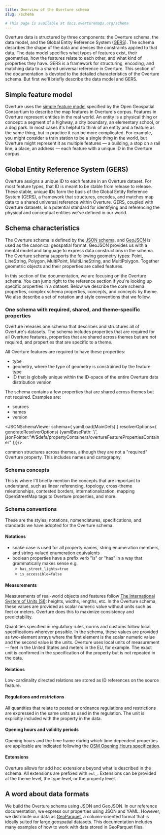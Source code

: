 ```yaml
---
title: Overview of the Overture schema
slug: /schema

# This page is available at docs.overturemaps.org/schema
---
```


Overture data is structured by three components: the Overture schema, the data model, and the Global Entity Reference System ([GERS](https://docs.overturemaps.org/gers/)). The schema describes the shape of the data and devises the constraints applied to that data. The data model specifies what types of features exist, their geometries, how the features relate to each other, and what kind of properties they have. GERS is a framework for structuring, encoding, and matching data to a shared universal reference in Overture. This section of the documentation is devoted to the detailed characteristics of the Overture schema. But first we'll briefly describe the data model and GERS. 


## Simple feature model

Overture uses the [simple feature model](https://www.ogc.org/standard/sfa/) specified by the Open Geospatial Consortium to describe the map features in Overture's corpus. Features in Overture represent entities in the real world. An entity is a physical thing or concept: a segment of a highway, a city boundary, an elementary school, or a dog park. In most cases it's helpful to think of an entity and a feature as the same thing, but in practice it can be more complicated. For example, you might consider a train station to be a single thing in the world, but Overture might represent it as multiple features &mdash; a building, a stop on a rail line, a place, an address &mdash; each feature with a unique ID in the Overture corpus.

## Global Entity Reference System (GERS)

Overture assigns a unique ID to each feature in an Overture dataset. For most feature types, that ID is meant to be stable from release to release. These stable, unique IDs form the basis of the Global Entity Reference System (GERS), a framework that structures, encodes, and matches map data to a shared universal reference within Overture. GERS, coupled with Overture datasets, is a potential standard for identifying and referencing the physical and conceptual entities we've defined in our world. 


## Schema characteristics
The Overture schema is defined by the [JSON schema](https://json-schema.org/), and [GeoJSON](https://geojson.org/) is used as the canonical geospatial format. GeoJSON provides us with a mental model and language to express data constructions in the schema. The Overture schema supports the following geometry types: Point, LineString, Polygon, MultiPoint, MultiLineString, and MultiPolygon. Together geometric objects and their properties are called features.

In this section of the documentation, we are focusing on the Overture schema. You can jump right to the reference section if you're looking up specific properties in a dataset. Below we describe the core schema properties, complex schema properties, concepts, and concepts by theme. We also describe a set of notation and style conventions that we follow. 

### One schema with required, shared, and theme-specific properties

Overture releases one schema that describes and structures all of Overture's datasets. The schema includes properties that are required for all Overture features, properties that are shared across themes but are not required, and properties that are specific to a theme. 

All Overture features are required to have these properties:

- type
- geometry, where the type of geometry is constrained by the feature type
- ID that is globally unique within the ID-space of the entire Overture data distribution version


The schema contains a few properties that are shared across themes but not required. Examples are:
- sources
- names
- version

<JSONSchemaViewer
  schema={ yamlLoad(MainDefs) }
  resolverOptions={ generateResolverOptions( {yamlBasePath: '/', jsonPointer:"#/$defs/propertyContainers/overtureFeaturePropertiesContainer" })}/>

<!-- Below is an example of how you can reference just 1 property within the properties container -->
<!-- <JSONSchemaViewer
  schema={ yamlLoad(MainDefs) }
  resolverOptions={ generateResolverOptions( {yamlBasePath: '/', jsonPointer:"#/$defs/propertyContainers/overtureFeaturePropertiesContainer/properties/sources" })}/> -->

 common structures across themes, although they are not a "required" Overture property. This includes names and cartography. 

### Schema concepts
This is where I'll briefly mention the concepts that are important to understand, such as linear referencing, topology, cross-theme releationships, contested borders, internationalization, mapping OpenStreetMap tags to Overture properties, and more. 

### Schema conventions
These are the styles, notations, nomenclatures, specifications, and standards we have adopted for the Overture schema. 

#### Notations

- snake case is used for all property names, string enumeration members, and string-valued enumeration equivalents
- boolean properties have a prefix verb "is" or "has" in a way that grammatically makes sense
      e.g.
  - `has_street_lights=true`
  - `is_accessible=false`

#### Measurements

Measurements of real-world objects and features follow [The International System of Units (SI)](https://www.bipm.org/en/publications/si-brochure): heights, widths, lengths, etc. In the Overture schema, these values are provided as scalar numeric value without units such as feet or meters. Overture does this to maximize consistency and predictability.

Quantities specified in regulatory rules, norms and customs follow local specifications wherever possible. In the schema, these values are provided as two-element arrays where the first element is the scalar numeric value and the second value is the units. Overture uses local units of measurement -- feet in the United States and meters in the EU, for example. The exact unit is confirmed in the specification of the property but is not repeated in the data.

#### Relations

Low-cardinality directed relations are stored as ID references on the source feature.

#### Regulations and restrictions

All quantities that relate to posted or ordnance regulations and restrictions are expressed in the same units as used in the regulation. The unit is explicitly included with the property in the data.

#### Opening hours and validity periods

Opening hours and the time frame during which time dependent properties are applicable are indicated following the [OSM Opening Hours specification](https://wiki.openstreetmap.org/wiki/Key:opening_hours/specification).

#### Extensions

Overture allows for add hoc extensions beyond what is described in the schema. All extensions are prefixed with `ext_`. Extensions can be provided at the theme level, the type level, or the property level.

## A word about data formats

We build the Overture schema using JSON and GeoJSON. In our reference documentation, we express our properties using JSON and YAML. However, we distribute our data as [GeoParquet](https://geoparquet.org/), a column-oriented format that is ideally suited for large geospatial datasets. This documentation includes many examples of how to work with data stored in GeoParquet files.
